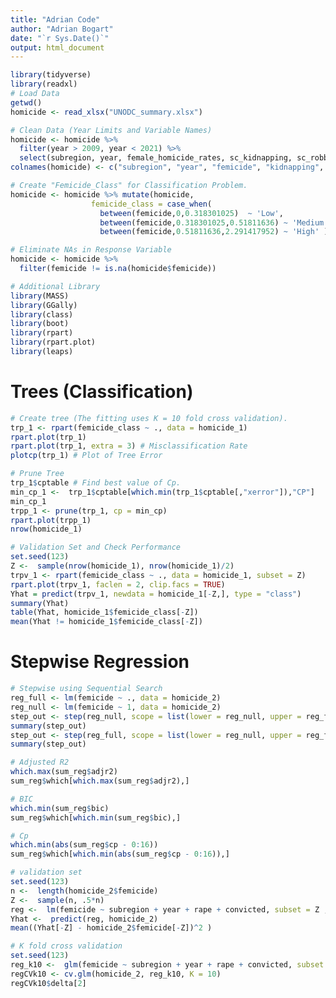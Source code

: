 ---
title: "Adrian Code"
author: "Adrian Bogart"
date: "`r Sys.Date()`"
output: html_document
---

```{r}
library(tidyverse)
library(readxl)
# Load Data
getwd()
homicide <- read_xlsx("UNODC_summary.xlsx")

# Clean Data (Year Limits and Variable Names)
homicide <- homicide %>% 
  filter(year > 2009, year < 2021) %>% 
  select(subregion, year, female_homicide_rates, sc_kidnapping, sc_robbery, sc_serious_assault, sc_sexual_violence, sc_sv_rape, arrested_cautioned_suspected, prosecuted, convicted)
colnames(homicide) <- c("subregion", "year", "femicide", "kidnapping", "robbery", "serious_assault", "sexual_violence", "rape", "arrested", "prosecuted", "convicted")

# Create "Femicide_Class" for Classification Problem.
homicide <- homicide %>% mutate(homicide, 
                  femicide_class = case_when(
                    between(femicide,0,0.318301025)  ~ 'Low',
                    between(femicide,0.318301025,0.51811636) ~ 'Medium',
                    between(femicide,0.51811636,2.291417952) ~ 'High' ))

# Eliminate NAs in Response Variable
homicide <- homicide %>% 
  filter(femicide != is.na(homicide$femicide))

# Additional Library
library(MASS)
library(GGally)
library(class)
library(boot)
library(rpart)
library(rpart.plot)
library(leaps)
```

# Trees (Classification)
```{r}
# Create tree (The fitting uses K = 10 fold cross validation).
trp_1 <- rpart(femicide_class ~ ., data = homicide_1)
rpart.plot(trp_1) 
rpart.plot(trp_1, extra = 3) # Misclassification Rate
plotcp(trp_1) # Plot of Tree Error

# Prune Tree
trp_1$cptable # Find best value of Cp.
min_cp_1 <-  trp_1$cptable[which.min(trp_1$cptable[,"xerror"]),"CP"]
min_cp_1
trpp_1 <- prune(trp_1, cp = min_cp)
rpart.plot(trpp_1)
nrow(homicide_1) 

# Validation Set and Check Performance
set.seed(123)
Z <-  sample(nrow(homicide_1), nrow(homicide_1)/2)
trpv_1 <- rpart(femicide_class ~ ., data = homicide_1, subset = Z)
rpart.plot(trpv_1, faclen = 2, clip.facs = TRUE)
Yhat = predict(trpv_1, newdata = homicide_1[-Z,], type = "class")
summary(Yhat)
table(Yhat, homicide_1$femicide_class[-Z])
mean(Yhat != homicide_1$femicide_class[-Z]) 
```

# Stepwise Regression
```{r}
# Stepwise using Sequential Search
reg_full <- lm(femicide ~ ., data = homicide_2)
reg_null <- lm(femicide ~ 1, data = homicide_2)
step_out <- step(reg_null, scope = list(lower = reg_null, upper = reg_full), method = "forward")
summary(step_out)
step_out <- step(reg_full, scope = list(lower = reg_null, upper = reg_full), method = "backwards")
summary(step_out)

# Adjusted R2
which.max(sum_reg$adjr2)
sum_reg$which[which.max(sum_reg$adjr2),]

# BIC
which.min(sum_reg$bic)
sum_reg$which[which.min(sum_reg$bic),]

# Cp
which.min(abs(sum_reg$cp - 0:16))
sum_reg$which[which.min(abs(sum_reg$cp - 0:16)),]

# validation set
set.seed(123)
n <-  length(homicide_2$femicide)
Z <-  sample(n, .5*n)
reg <-  lm(femicide ~ subregion + year + rape + convicted, subset = Z , data = homicide_2)
Yhat <-  predict(reg, homicide_2)
mean((Yhat[-Z] - homicide_2$femicide[-Z])^2 )

# K fold cross validation
set.seed(123)
reg_k10 <-  glm(femicide ~ subregion + year + rape + convicted, subset = Z , data = homicide_2)
regCVk10 <- cv.glm(homicide_2, reg_k10, K = 10)
regCVk10$delta[2]
```

